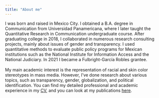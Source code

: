 ```yaml
---
title: "About me"
---
```


I was born and raised in Mexico City. I obtained a B.A. degree in Communication from Universidad Panamericana, where I later taught the Quantitative Research in Communication undergraduate course. After graduating college in 2018, I collaborated in numerous research consulting projects, mainly about issues of gender and transparency. I used quantitative methods to evaluate public policy programs for Mexican institutions such as the National Institute for Information Access and the National Judiciary. In 2021 I became a Fulbright-García Robles grantee.  
<br>
My main academic interest is the representation of racial and skin color stereotypes in mass media. However, I've done research about various topics, such as transparency, gender, globalization, and political identification. You can find my detailed professional and academic experience in my <a href="CV.pdf" download>CV</a>, and you can look at my publications <a href="https://scholar.google.com/citations?user=bEIbJF8AAAAJ&hl=en">here</a>.
<br>




